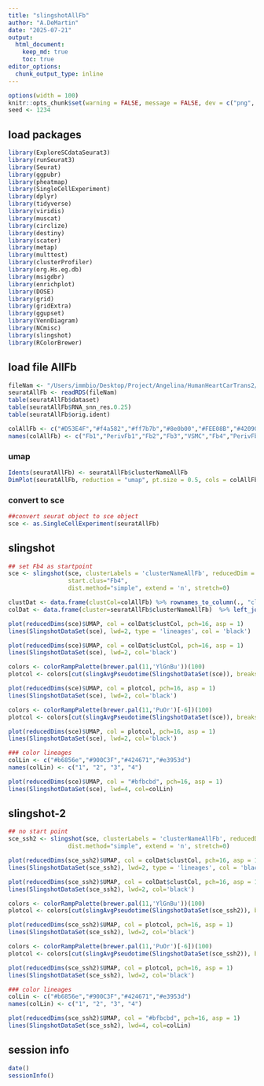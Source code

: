 ```yaml
---
title: "slingshotAllFb"
author: "A.DeMartin"
date: "2025-07-21"
output: 
  html_document:
    keep_md: true
    toc: true
editor_options: 
  chunk_output_type: inline
---
```


```r
options(width = 100)
knitr::opts_chunk$set(warning = FALSE, message = FALSE, dev = c("png", "pdf"))
seed <- 1234
```

## load packages
```r
library(ExploreSCdataSeurat3)
library(runSeurat3)
library(Seurat)
library(ggpubr)
library(pheatmap)
library(SingleCellExperiment)
library(dplyr)
library(tidyverse)
library(viridis)
library(muscat)
library(circlize)
library(destiny)
library(scater)
library(metap)
library(multtest)
library(clusterProfiler)
library(org.Hs.eg.db)
library(msigdbr)
library(enrichplot)
library(DOSE)
library(grid)
library(gridExtra)
library(ggupset)
library(VennDiagram)
library(NCmisc)
library(slingshot)
library(RColorBrewer)
```

## load file AllFb
```r
fileNam <- "/Users/immbio/Desktop/Project/Angelina/HumanHeartCarTrans2/data/Human_heart_AllFb.rds"
seuratAllFb <- readRDS(fileNam)
table(seuratAllFb$dataset)
table(seuratAllFb$RNA_snn_res.0.25)
table(seuratAllFb$orig.ident)
```

```r
colAllFb <- c("#D53E4F","#f4a582","#ff7b7b","#8e0b00","#FEE08B","#42090D","#FF7B00","#FFF4DF")
names(colAllFb) <- c("Fb1","PerivFb1","Fb2","Fb3","VSMC","Fb4","PerivFb2", "Fb5")
```

### umap
```r
Idents(seuratAllFb) <- seuratAllFb$clusterNameAllFb
DimPlot(seuratAllFb, reduction = "umap", pt.size = 0.5, cols = colAllFb, label = TRUE)
```

### convert to sce
```r
##convert seurat object to sce object
sce <- as.SingleCellExperiment(seuratAllFb)
```

## slingshot 
```r
## set Fb4 as startpoint
sce <- slingshot(sce, clusterLabels = 'clusterNameAllFb', reducedDim = 'UMAP',
                 start.clus="Fb4",
                 dist.method="simple", extend = 'n', stretch=0)
```

```r
clustDat <- data.frame(clustCol=colAllFb) %>% rownames_to_column(., "cluster")
colDat <- data.frame(cluster=seuratAllFb$clusterNameAllFb)  %>% left_join(., clustDat, by="cluster") 
```

```r
plot(reducedDims(sce)$UMAP, col = colDat$clustCol, pch=16, asp = 1)
lines(SlingshotDataSet(sce), lwd=2, type = 'lineages', col = 'black')
```

```r
plot(reducedDims(sce)$UMAP, col = colDat$clustCol, pch=16, asp = 1)
lines(SlingshotDataSet(sce), lwd=2, col='black')
```

```r
colors <- colorRampPalette(brewer.pal(11,'YlGnBu'))(100)
plotcol <- colors[cut(slingAvgPseudotime(SlingshotDataSet(sce)), breaks=100)]

plot(reducedDims(sce)$UMAP, col = plotcol, pch=16, asp = 1)
lines(SlingshotDataSet(sce), lwd=2, col='black')
```

```r
colors <- colorRampPalette(brewer.pal(11,'PuOr')[-6])(100)
plotcol <- colors[cut(slingAvgPseudotime(SlingshotDataSet(sce)), breaks=100)]

plot(reducedDims(sce)$UMAP, col = plotcol, pch=16, asp = 1)
lines(SlingshotDataSet(sce), lwd=2, col='black')
```

```r
### color lineages
colLin <- c("#b6856e","#900C3F","#424671","#e3953d")
names(colLin) <- c("1", "2", "3", "4")

plot(reducedDims(sce)$UMAP, col = "#bfbcbd", pch=16, asp = 1)
lines(SlingshotDataSet(sce), lwd=4, col=colLin)
```

## slingshot-2
```r
## no start point
sce_ssh2 <- slingshot(sce, clusterLabels = 'clusterNameAllFb', reducedDim = 'UMAP',
                 dist.method="simple", extend = 'n', stretch=0)
```

```r
plot(reducedDims(sce_ssh2)$UMAP, col = colDat$clustCol, pch=16, asp = 1)
lines(SlingshotDataSet(sce_ssh2), lwd=2, type = 'lineages', col = 'black')
```

```r
plot(reducedDims(sce_ssh2)$UMAP, col = colDat$clustCol, pch=16, asp = 1)
lines(SlingshotDataSet(sce_ssh2), lwd=2, col='black')
```

```r
colors <- colorRampPalette(brewer.pal(11,'YlGnBu'))(100)
plotcol <- colors[cut(slingAvgPseudotime(SlingshotDataSet(sce_ssh2)), breaks=100)]

plot(reducedDims(sce_ssh2)$UMAP, col = plotcol, pch=16, asp = 1)
lines(SlingshotDataSet(sce_ssh2), lwd=2, col='black')
```

```r
colors <- colorRampPalette(brewer.pal(11,'PuOr')[-6])(100)
plotcol <- colors[cut(slingAvgPseudotime(SlingshotDataSet(sce_ssh2)), breaks=100)]

plot(reducedDims(sce_ssh2)$UMAP, col = plotcol, pch=16, asp = 1)
lines(SlingshotDataSet(sce_ssh2), lwd=2, col='black')
```

```r
### color lineages
colLin <- c("#b6856e","#900C3F","#424671","#e3953d")
names(colLin) <- c("1", "2", "3", "4")

plot(reducedDims(sce_ssh2)$UMAP, col = "#bfbcbd", pch=16, asp = 1)
lines(SlingshotDataSet(sce_ssh2), lwd=4, col=colLin)
```

## session info
```r
date()
sessionInfo()
```

